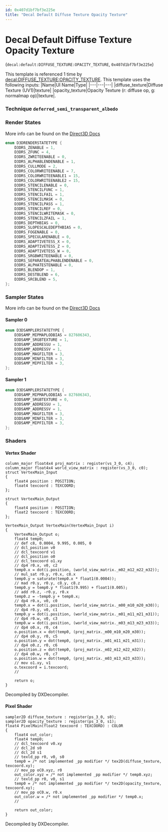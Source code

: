 ```yaml
---
id: 0x407d1bf7bf3e225e
title: "Decal Default Diffuse Texture Opacity Texture"
---
```


# Decal Default Diffuse Texture Opacity Texture
(`decal:default:DIFFUSE_TEXTURE:OPACITY_TEXTURE`, `0x407d1bf7bf3e225e`)

This template is referenced 1 time by [decal:DIFFUSE_TEXTURE:OPACITY_TEXTURE](/docs/Generated/Render%20Templates/base.render_template_database#decal-diffuse-texture-opacity-texture).
This template uses the following inputs:
 |Name|UI Name|Type|
|---|---|---|
|diffuse_texture|Diffuse Texture (UV1)|texture|
|opacity_texture|Opacity Texture (r: diffuse op, g: normalmap op)|texture|.

### Technique `deferred_semi_transparent_albedo`
### Render States
More info can be found on the [Direct3D Docs](https://learn.microsoft.com/en-us/windows/win32/direct3d9/d3drenderstatetype)
```cpp
enum D3DRENDERSTATETYPE {
	D3DRS_ZENABLE = 1,
	D3DRS_ZFUNC = 4,
	D3DRS_ZWRITEENABLE = 0,
	D3DRS_ALPHABLENDENABLE = 1,
	D3DRS_CULLMODE = 2,
	D3DRS_COLORWRITEENABLE = 7,
	D3DRS_COLORWRITEENABLE1 = 15,
	D3DRS_COLORWRITEENABLE2 = 15,
	D3DRS_STENCILENABLE = 0,
	D3DRS_STENCILFUNC = 1,
	D3DRS_STENCILFAIL = 1,
	D3DRS_STENCILMASK = 0,
	D3DRS_STENCILPASS = 1,
	D3DRS_STENCILREF = 0,
	D3DRS_STENCILWRITEMASK = 0,
	D3DRS_STENCILZFAIL = 1,
	D3DRS_DEPTHBIAS = 0,
	D3DRS_SLOPESCALEDEPTHBIAS = 0,
	D3DRS_FOGENABLE = 0,
	D3DRS_SPECULARENABLE = 0,
	D3DRS_ADAPTIVETESS_X = 0,
	D3DRS_ADAPTIVETESS_Z = 0,
	D3DRS_ADAPTIVETESS_W = 0,
	D3DRS_SRGBWRITEENABLE = 0,
	D3DRS_SEPARATEALPHABLENDENABLE = 0,
	D3DRS_ALPHATESTENABLE = 0,
	D3DRS_BLENDOP = 1,
	D3DRS_DESTBLEND = 6,
	D3DRS_SRCBLEND = 5,
};
```
### Sampler States
More info can be found on the [Direct3D Docs](https://learn.microsoft.com/en-us/windows/win32/direct3d9/d3dsamplerstatetype)
#### Sampler 0
```cpp
enum D3DSAMPLERSTATETYPE {
	D3DSAMP_MIPMAPLODBIAS = 827606343,
	D3DSAMP_SRGBTEXTURE = 1,
	D3DSAMP_ADDRESSU = 1,
	D3DSAMP_ADDRESSV = 1,
	D3DSAMP_MAGFILTER = 3,
	D3DSAMP_MINFILTER = 3,
	D3DSAMP_MIPFILTER = 3,
};
```
#### Sampler 1
```cpp
enum D3DSAMPLERSTATETYPE {
	D3DSAMP_MIPMAPLODBIAS = 827606343,
	D3DSAMP_SRGBTEXTURE = 0,
	D3DSAMP_ADDRESSU = 1,
	D3DSAMP_ADDRESSV = 1,
	D3DSAMP_MAGFILTER = 3,
	D3DSAMP_MINFILTER = 3,
	D3DSAMP_MIPFILTER = 3,
};
```
### Shaders
#### Vertex Shader
```hlsl
column_major float4x4 proj_matrix : register(vs_3_0, c4);
column_major float4x4 world_view_matrix : register(vs_3_0, c0);
struct VertexMain_Input
{
    float4 position : POSITION;
    float4 texcoord : TEXCOORD;
};

struct VertexMain_Output
{
    float4 position : POSITION;
    float2 texcoord : TEXCOORD;
};

VertexMain_Output VertexMain(VertexMain_Input i)
{
    VertexMain_Output o;
    float4 temp0;
    // def c8, 0.0004, 9.995, 0.005, 0
    // dcl_position v0
    // dcl_texcoord v1
    // dcl_position o0
    // dcl_texcoord o1.xy
    // dp4 r0.x, v0, c2
    temp0.x = dot(i.position, (world_view_matrix._m02_m12_m22_m32));
    // mul_sat r0.y, r0.x, c8.x
    temp0.y = saturate(temp0.x * float1(0.0004));
    // mad r0.y, r0.y, c8.y, c8.z
    temp0.y = temp0.y * float1(9.995) + float1(0.005);
    // add r0.z, -r0.y, r0.x
    temp0.z = -temp0.y + temp0.x;
    // dp4 r0.x, v0, c0
    temp0.x = dot(i.position, (world_view_matrix._m00_m10_m20_m30));
    // dp4 r0.y, v0, c1
    temp0.y = dot(i.position, (world_view_matrix._m01_m11_m21_m31));
    // dp4 r0.w, v0, c3
    temp0.w = dot(i.position, (world_view_matrix._m03_m13_m23_m33));
    // dp4 o0.x, r0, c4
    o.position.x = dot(temp0, (proj_matrix._m00_m10_m20_m30));
    // dp4 o0.y, r0, c5
    o.position.y = dot(temp0, (proj_matrix._m01_m11_m21_m31));
    // dp4 o0.z, r0, c6
    o.position.z = dot(temp0, (proj_matrix._m02_m12_m22_m32));
    // dp4 o0.w, r0, c7
    o.position.w = dot(temp0, (proj_matrix._m03_m13_m23_m33));
    // mov o1.xy, v1
    o.texcoord = i.texcoord;
    // 

    return o;
}
```
Decompiled by DXDecompiler.
#### Pixel Shader
```hlsl
sampler2D diffuse_texture : register(ps_3_0, s0);
sampler2D opacity_texture : register(ps_3_0, s1);
float4 PixelMain(float2 texcoord : TEXCOORD) : COLOR
{
    float4 out_color;
    float4 temp0;
    // dcl_texcoord v0.xy
    // dcl_2d s0
    // dcl_2d s1
    // texld_pp r0, v0, s0
    temp0 = /* not implemented _pp modifier */ tex2D(diffuse_texture, texcoord.xy);
    // mov_pp oC0.xyz, r0
    out_color.xyz = /* not implemented _pp modifier */ temp0.xyz;
    // texld_pp r0, v0, s1
    temp0 = /* not implemented _pp modifier */ tex2D(opacity_texture, texcoord.xy);
    // mov_pp oC0.w, r0.x
    out_color.w = /* not implemented _pp modifier */ temp0.x;
    // 

    return out_color;
}
```
Decompiled by DXDecompiler.
